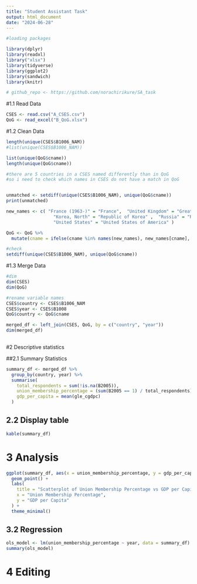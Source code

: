 ```yaml
---
title: "Student Assistant Task"
output: html_document
date: "2024-06-28"
---
```


```r
#loading packages

library(dplyr)
library(readxl)
library("xlsx")
library(tidyverse)
library(ggplot2)
library(sandwich)
library(knitr)

# github_repo <- https://github.com/norachirikure/SA_task

```

#1.1 Read Data 

```r

CSES <- read.csv("A_CSES.csv")
QoG <- read_excel("B_QoG.xlsx")
```

#1.2 Clean Data 

```r

length(unique(CSES$B1006_NAM))
#list(unique(CSES$B1006_NAM))

list(unique(QoG$cname))
length(unique(QoG$cname))

#there are 5 countries in a CSES named differently than in QoG 
#so i need to check which names in CSES do not have a match in QoG 


unmatched <- setdiff(unique(CSES$B1006_NAM), unique(QoG$cname))
print(unmatched)

new_names <- c( "France (1963-)" = "France",  "United Kingdom" = "Great Britain" , 
                  "Korea, North" = "Republic of Korea" ,  "Russia" = "Russian Federation", 
                  "United States" = "United States of America" )

QoG <- QoG %>%
  mutate(cname = ifelse(cname %in% names(new_names), new_names[cname], cname))

#check 
setdiff(unique(CSES$B1006_NAM), unique(QoG$cname))
```
#1.3 Merge Data 

```r
#dim 
dim(CSES)
dim(QoG)

#rename variable names 
CSES$country <- CSES$B1006_NAM
CSES$year <- CSES$B1008
QoG$country <- QoG$cname

merged_df <- left_join(CSES, QoG, by = c("country", "year"))
dim(merged_df)
  
```
#2 Descriptive statistics

##2.1 Summary Statistics 

```r

summary_df <- merged_df %>%
  group_by(country, year) %>%
  summarise(
    total_respondents = sum(!is.na(B2005)),
    union_membership_percentage = (sum(B2005 == 1) / total_respondents) * 100,
    gdp_per_capita = mean(gle_cgdpc)
  )

```

## 2.2 Display table

```r

kable(summary_df)

```

# 3 Analysis

```r

ggplot(summary_df, aes(x = union_membership_percentage, y = gdp_per_capita)) +
  geom_point() +
  labs(
    title = "Scatterplot of Union Membership Percentage vs GDP per Capita",
    x = "Union Membership Percentage",
    y = "GDP per Capita"
  ) +
  theme_minimal()

```


## 3.2 Regression

```r
ols_model <- lm(union_membership_percentage ~ year, data = summary_df)
summary(ols_model)
```

# 4 Editing


